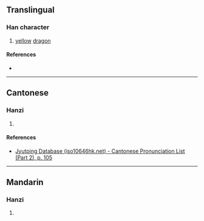 {{also|彲}}
{{character info/new}}
==Translingual==

===Han character===
{{Han char|rn=59|rad=彡|as=07|sn=10|four=|canj=MBHHH,XMBHH|ids=⿰丽彡}}

# [[yellow]] [[dragon]]

====References====
* {{Han ref|kx=0363.171|hdz=20854.101|uh=5F68|ud=24424}}

----

==Cantonese==

===Hanzi===
{{yue-hanzi|jyut=ci1|y=chi1|tra=彲}}

# {{defn|lang=yue|sort=彡07}}

====References====
* [http://www.iso10646hk.net/jp/document/download.jsp Jyutping Database (iso10646hk.net) - Cantonese Pronunciation List (Part 2), p. 105]

----

==Mandarin==

===Hanzi===
{{cmn-hanzi|pin=[[chī]] ([[chi1]])|wg=ch'ih<sup>1</sup>|tra=彲}}

# {{defn|lang=cmn|sort=彡07}}